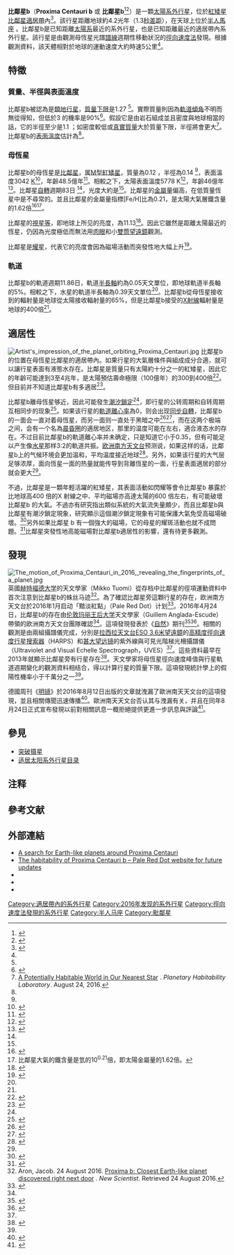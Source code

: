 {{noteTA
|1=zh-cn:耀星; zh-tw:焰星;
|G1=天文学
}}
{{Planetbox begin
| name=Proxima Centauri b
}}
{{Planetbox image
| image = Artist’s impression of Proxima Centauri b shown hypothetically as an arid rocky super-earth.jpg 
| caption = 比鄰星b與其所屬的[[南門二|南門二]]三星系統想像圖 
}}
{{Planetbox star
| star = [[比鄰星|比鄰星]]
| constell=[[半人馬座|半人馬座]]
| ra = {{RA|14|29|42.94853}}
| dec = {{DEC|−62|40|46.1631}}
| dist_ly = 4.224
| dist_pc = 1.295<ref name="nature_paper" />
| class = M6Ve<ref name=aaa460_3_695>{{cite journal
 | last=Torres | first=C. A. O.
 | title=Search for associations containing young stars (SACY). I. Sample and searching method
 | journal=[[天文与天体物理学报|Astronomy and Astrophysics]] | volume=460 | issue=3
 |date=December 2006 | pages=695–708
 | doi=10.1051/0004-6361:20065602 | arxiv=astro-ph/0609258
 | bibcode=2006A&A...460..695T
 | last2=Quast
 | first2=G. R.
 | last3=Da Silva
 | first3=L.
 | last4=De La Reza
 | first4=R.
 | last5=Melo
 | first5=C. H. F.
 | last6=Sterzik
 | first6=M. }}</ref>
| app_mag = 11.13
| mass = 0.123 (± 0.006)<ref name=aaa397/>
| radius = 0.141 (± 0.007)<ref name=aaa505_1_205>{{cite journal | last1=Demory | first1=B.-O. | last2=Ségransan | first2=D. | last3=Forveille | first3=T. | last4=Queloz | first4=D. | last5=Beuzit | first5=J.-L. | last6=Delfosse | first6=X. | last7=Di Folco | first7=E. | last8=Kervella | first8=P. | last9=Le Bouquin | first9=J.-B. |date=October 2009 | title=Mass-radius relation of low and very low-mass stars revisited with the VLTI | journal=Astronomy and Astrophysics | volume=505 | issue=1 | pages=205–215  | doi=10.1051/0004-6361/200911976 | bibcode=2009A&A...505..205D |arxiv = 0906.0602 }}</ref>
| temperature = 3042 (± 117)<ref name=aaa397>{{cite journal | last1=Ségransan | first1=D. | last2=Kervella | first2=P. | last3=Forveille | first3=T. | last4=Queloz | first4=D. | title=First radius measurements of very low mass stars with the VLTI | journal=Astronomy and Astrophysics | date=2003 | volume=397 | issue=3 | pages=L5–L8 | doi=10.1051/0004-6361:20021714 | bibcode=2003A&A...397L...5S |arxiv = astro-ph/0211647 }}</ref>
| metallicity = 0.21<ref name=aaa519_A105/>
| age = 4.85<ref name=aaa519_A105>{{cite journal | last1=Schlaufman | first1=K. C. | last2=Laughlin | first2=G. | title=A {{Sic|hide=y|physically|-}}motivated photometric calibration of M dwarf metallicity | journal=Astronomy and Astrophysics | volume=519 | date=September 2010 | doi=10.1051/0004-6361/201015016 | bibcode=2010A&A...519A.105S |arxiv = 1006.2850 | pages=A105}}</ref>
}}
{{Planetbox character
| minimum_mass_earth = {{val|1.27|0.19|-0.17}}<ref name="nature_paper" />
| stellar_flux = 0.65<ref name="nature_paper"/>
| temperature = {{convert|234|K|C}}
}}
{{Planetbox orbit
| period = 11.186
| semimajor = 0.05
| eccentricity = <0.35<ref name="nature_paper"/>
}}
{{Planetbox discovery
| discovery_date = 2016年8月24日
| discovery_site = [[欧洲南方天文台|欧洲南方天文台]]
| discovery_method = [[都卜勒光譜學|都卜勒光譜學]]
| discovery_status = 確認
}}
{{Planetbox catalog
| names =  半人馬座α Cb（Alpha Centauri Cb, α Cen C b）, Proxima b, GL 551 b, HIP 70890 b
}}
{{Planetbox reference
| star = Proxima+Cen
| planet = b
}}
{{Planetbox end}}
'''比鄰星b'''（'''Proxima Centauri b''' 或 '''比鄰星b'''<ref>{{cite web|url=http://www.cnn.com/videos/world/2016/08/24/earth-like-planet-discovered-orig-nws.cnn?adkey=bn|publisher=[[CNN|CNN]]|date=24 August 2016|title=Earth-like planet discovered orbiting sun's neighbor|accessdate=24 August 2016|quote=A planet named Proxima b has been discovered orbiting the closest star to our sun.|archive-date=2016-08-24|archive-url=https://web.archive.org/web/20160824192852/http://www.cnn.com/videos/world/2016/08/24/earth-like-planet-discovered-orig-nws.cnn?adkey=bn|dead-url=no}}</ref><ref>{{cite web|url=https://www.theguardian.com/science/2016/aug/24/earth-like-planet-found-orbiting-our-suns-nearest-star-raises-hopes-for-life-proxima-b|title=Discovery of potentially Earth-like planet Proxima b raises hopes for life|work=[[衛報|The Guardian]]|last=Davis|first=Nicola|date=24 August 2016|accessdate=24 August 2016|archive-date=2019-04-14|archive-url=https://web.archive.org/web/20190414060942/https://www.theguardian.com/science/2016/aug/24/earth-like-planet-found-orbiting-our-suns-nearest-star-raises-hopes-for-life-proxima-b|dead-url=no}}</ref>）是一顆[[太陽系外行星|太陽系外行星]]，位於[[紅矮星|紅矮星]][[比鄰星|比鄰星]][[適居帶|適居帶]]內<ref name="NYT-20160824">{{cite news |last=Chang |first=Kenneth |title=One Star Over, a Planet That Might Be Another Earth |url=http://www.nytimes.com/2016/08/25/science/earth-planet-proxima-centauri.html |date=24 August 2016 |work=[[紐約時報|New York Times]] |accessdate=24 August 2016 |archive-date=2019-05-03 |archive-url=https://web.archive.org/web/20190503032234/https://www.nytimes.com/2016/08/25/science/earth-planet-proxima-centauri.html |dead-url=no }}</ref>。該行星距離地球約4.2光年（1.3[[秒差距|秒差距]]），在天球上位於[[半人馬座|半人馬座]] 。比鄰星b是已知距離[[太陽系|太陽系]]最近的系外行星，也是已知距離最近的適居帶內系外行星。該行星是由觀測母恆星光譜[[譜線|譜線]]週期性移動狀況的[[都卜勒光譜學|徑向速度法]]發現。根據觀測資料，該天體相對於地球的運動速度大約時速5公里<ref name="nature_paper" />。

==特徵==
===質量、半徑與表面溫度===
比鄰星b被認為是[[類地行星|類地行星]]，[[質量下限|質量下限]]是1.27 [[地球質量|{{Earth mass}}]]<ref name="nature_paper"/>。實際質量則因為[[軌道傾角|軌道傾角]]不明而無從得知，但低於3 {{Earth mass}} 的機率是90%<ref>{{cite web |url=http://www.planetary.org/blogs/guest-blogs/2016/0824-proxima-centauri-b-have-we.html |title=Proxima Centauri b: Have we just found Earth’s cousin right on our doorstep? |first1=Franck |last1=Marchis |date=August 24, 2016 |publisher=''[[行星學會|The Planetary Society]]'' |access-date=August 24, 2016 |archive-date=2019-06-07 |archive-url=https://web.archive.org/web/20190607160003/http://www.planetary.org/blogs/guest-blogs/2016/0824-proxima-centauri-b-have-we.html |dead-url=no }}</ref>。假設它是由岩石組成並且密度與地球相當的話，它的半徑至少是1.1 [[地球半徑|{{Earth radius}}]]；如密度較低或[[真實質量|真實質量]]大於質量下限，半徑將會更大<ref name="PHL">[http://phl.upr.edu/press-releases/proxb A Potentially Habitable World in Our Nearest Star] {{Wayback|url=http://phl.upr.edu/press-releases/proxb |date=20190502104114 }}. ''Planetary Habitability Laboratory''. August 24, 2016.</ref>。比鄰星b的[[行星平衡溫度|表面溫度]]估計為{{convert|234|K|C}}<ref name="nature_paper"/>。

===母恆星===
比鄰星b的母恆星是[[比鄰星|比鄰星]]，属[[恒星光谱|M型]][[紅矮星|紅矮星]]，質量為0.12 [[太陽質量|{{solar mass}}]]，半徑為0.14 [[太陽半徑|{{solar radius}}]]<ref name="nature_paper" />，表面溫度3042 [[开尔文|K]]<ref>{{cite journal | last1=Ségransan | first1=D. | last2=Kervella | first2=P. | last3=Forveille | first3=T. | last4=Queloz | first4=D. | title=First radius measurements of very low mass stars with the VLTI | journal=[[天文与天体物理学报|Astronomy and Astrophysics]] | date=2003 | volume=397 | issue=3 | pages=L5–L8 | doi=10.1051/0004-6361:20021714 | bibcode=2003A&A...397L...5S |arxiv = astro-ph/0211647 }}</ref>，年齡48.5億年<ref name="spacecom">{{cite web |url=http://www.space.com/33837-earth-like-planet-proxima-centauri-numbers.html |title=Proxima b By the Numbers: Possibly Earth-Like World at the Next Star Over |first1=Samantha |last1=Mathewson |date=August 24, 2016 |publisher=Space.com |access-date=August 25, 2016 |archive-date=2016-08-25 |archive-url=https://web.archive.org/web/20160825172533/http://www.space.com/33837-earth-like-planet-proxima-centauri-numbers.html |dead-url=no }}</ref>。相較之下，太陽表面溫度5778 K<ref>{{cite web |url=http://www.universetoday.com/18092/temperature-of-the-sun/ |title=Temperature of the Sun |author=Fraser Cain |date=15 September 2008 |work= |publisher=Universe Today |accessdate=19 February 2011 |archive-date=2010-08-29 |archive-url=https://web.archive.org/web/20100829025937/http://www.universetoday.com/18092/temperature-of-the-sun/ |dead-url=no }}</ref>，年齡46億年<ref>{{cite web |url=http://www.universetoday.com/18237/how-old-is-the-sun/ |title=How Old is the Sun? |author=Fraser Cain |date=16 September 2008 |work= |publisher=Universe Today |accessdate=19 February 2011 |archive-date=2010-08-18 |archive-url=https://web.archive.org/web/20100818191941/http://www.universetoday.com/18237/how-old-is-the-sun/ |dead-url=no }}</ref>。比鄰星[[恆星自轉|自轉]]週期83日 <ref name="prd" />，光度大約是{{solar luminosity|0.0015|link=y}}<ref name="nature_paper" />。比鄰星的[[金屬量|金屬量]]偏高，在低質量恆星中是不尋常的。並且比鄰星的金屬量指標[Fe/H]比為0.21，是太陽大氣層鐵含量的1.62倍<ref name=aaa519_A105>{{cite journal | last1=Schlaufman | first1=K. C. | last2=Laughlin | first2=G. | title=A {{Sic|hide=y|physically|-}}motivated photometric calibration of M dwarf metallicity | journal=Astronomy and Astrophysics | volume=519 | date=September 2010 | doi=10.1051/0004-6361/201015016 | bibcode=2010A&A...519A.105S |arxiv = 1006.2850 | pages=A105}}</ref><ref group=注>比鄰星大氣的鐵含量是氫的10<sup>0.21</sup>倍，即太陽金屬量的1.62倍。</ref>。

比鄰星的[[視星等|視星等]]，即地球上所见的亮度，為11.13<ref name=jao2014>{{cite journal|last1=Jao|first1=Wei-Chun|last2=Henry|first2=Todd J.|last3=Subasavage|first3=John P.|last4=Winters|first4=Jennifer G.|last5=Gies|first5=Douglas R.|last6=Riedel|first6=Adric R.|last7=Ianna|first7=Philip A.|title=The Solar Neighborhood. XXXI. Discovery of an Unusual Red+White Dwarf Binary at ~25 pc via Astrometry and UV Imaging|journal=The Astronomical Journal|volume=147|issue=1|year=2014|pages=21|issn=0004-6256|doi=10.1088/0004-6256/147/1/21|bibcode=2014AJ....147...21J|arxiv = 1310.4746 }}</ref>。因此它雖然是距離太陽最近的恆星，仍因為光度極低而無法用[[肉眼|肉眼]]和小[[雙筒望遠鏡|雙筒望遠鏡]]觀測。

比鄰星是[[耀星|耀星]]，代表它的亮度會因為磁場活動而突發性地大幅上升<ref name=apj612>{{cite journal
 | last=Christian | first=D. J.
 |author2=Mathioudakis, M. |author3=Bloomfield, D. S. |author4=Dupuis, J. |author5= Keenan, F. P.
 | title=A Detailed Study of Opacity in the Upper Atmosphere of Proxima Centauri
 | journal=The Astrophysical Journal
 | date=2004 | volume=612 | issue=2 | pages=1140–1146
 | doi=10.1086/422803
 | bibcode=2004ApJ...612.1140C }}</ref>。

===軌道===
比鄰星b的軌道週期11.86日，軌道[[半長軸|半長軸]]約為0.05天文單位，即地球軌道半長軸的5%。相較之下，水星的軌道半長軸為0.39天文單位<ref name="nature_paper" />。比鄰星b從母恆星接收到的輻射量是地球從太陽接收輻射量的65%，但是比鄰星b接受的[[X射線|X射線]]輻射量是地球的400倍<ref name="nature_paper" />。

==適居性==
[[File:Artist's_impression_of_the_planet_orbiting_Proxima_Centauri.jpg|thumb]]
<!-- {{see also|紅矮星系統適居性}} -->
比鄰星b的位置在母恆星比鄰星的適居帶內。如果行星的大氣層條件與組成成分合適，就可以讓行星表面有液態水存在。比鄰星是質量只有太陽約十分之一的紅矮星，因此它的年齡可能達到3至4兆年，是太陽預估壽命極限（100億年）的300到400倍<ref name="Adams2004">{{cite conference
 | last=Adams | first=Fred C.
 | author2=Laughlin, Gregory|author3= Graves, Genevieve J. M.
 | title=Red Dwarfs and the End of the Main Sequence
 | booktitle=Gravitational Collapse: From Massive Stars to Planets
 | pages=46–49
 | publisher=Revista Mexicana de Astronomía y Astrofísica
 | bibcode=2004RMxAC..22...46A
}}</ref>。但目前并不知道比鄰星b有多適居<ref>{{cite news |last=Amos |first=Jonathan |url=http://www.bbc.com/news/science-environment-37167390 |title=Neighbouring star Proxima Centauri has Earth-sized planet |work=BBC News |date=24 August 2016 |accessdate=25 August 2016 |quote=Just how "habitable" this particular planet really is, one has to say is pure speculation for the time being. |archive-date=2016-08-25 |archive-url=https://web.archive.org/web/20160825051028/http://www.bbc.com/news/science-environment-37167390 |dead-url=no }}</ref>。

比鄰星b離母恆星够近，因此可能發生[[潮汐鎖定|潮汐鎖定]]<ref name="Nature 24 August 2016" />，即行星的公转周期和自转周期互相同步的现象<ref name="tidallylocked">{{Cite journal|arxiv=1405.1025|last1= Singal|first1= Ashok K.|title= Life on a tidally-locked planet|journal= Planex Newsletter, Vol. , Issue , 8 (01)|volume= 4|issue= 2|year= 2014}}</ref>。如果该行星的[[軌道離心率|軌道離心率]]為0，则会出现[[同步自轉|同步自轉]]，比鄰星b的一面会一直对着母恆星，而另一面则一直处于黑暗之中<ref>{{citation | title=Formation and Evolution of Exoplanets | editor1-first=Rory | editor1-last=Barnes | publisher=John Wiley & Sons | year=2010 | isbn=3527408967 | page=248 | url=https://books.google.com/books?id=-7KimFtJnIAC&pg=PA248 | postscript=. | accessdate=2016-08-25 | archive-date=2017-03-21 | archive-url=https://web.archive.org/web/20170321144140/https://books.google.com/books?id=-7KimFtJnIAC&pg=PA248 | dead-url=no }}</ref><ref>{{cite journal
 | last1=Heller | first1=R.
 | last2=Leconte | first2=J. | last3=Barnes | first3=R. 
 | title=Tidal obliquity evolution of potentially habitable planets 
 | journal=Astronomy & Astrophysics
 | volume=528 | id=A27 | pages=16
 | date=April 2011
 | doi=10.1051/0004-6361/201015809 | bibcode=2011A&A...528A..27H 
 | arxiv=1101.2156 | postscript=. }}</ref>，而在这两个极端之间，会有一个名為[[晨昏圈|晨昏圈]]的適居地区，那里的温度可能在{{convert|273|K|C}}左右，適合液态水的存在。不过目前比鄰星b的軌道離心率并未确定，只是知道它小于0.35，但有可能足以产生像[[水星|水星]]那样3:2的軌道共振。[[欧洲南方天文台|欧洲南方天文台]]预测说，如果这样的话，比鄰星b上的气候环境会更加温和，平均温度接近地球<ref>{{cite web|title=Numerical simulation of possible surface temperatures on Proxima b (synchronous rotation)|url=https://www.eso.org/public/unitedkingdom/videos/eso1629g/|publisher=ESO|year=2016|accessdate=2016-08-24|archive-date=2016-09-11|archive-url=https://web.archive.org/web/20160911174937/https://www.eso.org/public/unitedkingdom/videos/eso1629g/|dead-url=no}}</ref>。另外，如果该行星的大气层足够浓厚，面向恆星一面的热量就能传导到背離恆星的一面，行星表面適居的部分就会更大<ref name="tidallylocked"/>。

不過，比鄰星是一顆年輕活躍的紅矮星，其表面活動如閃耀等會令比鄰星b 暴露於比地球高400 倍的X 射線之中、平均磁場亦高達太陽的600 倍左右，有可能破壞比鄰星b 的大氣。不過亦有研究指出類似系統的大氣流失量頗少，而且比鄰星b與比鄰星有潮汐鎖定現象，研究顯示這個潮汐鎖定現象有可能保護大氣免受高磁場破壞。<ref>{{Cite web|title=比鄰星新發現：最接近地球的行星 Proxima b|url=http://pb.ps-taiwan.org/catalog/ins.php?index_m1_id=1&index_id=70|access-date=2021-07-08|work=台灣物理學會-物理雙月刊|language=zh-Hant|archive-date=2021-07-12|archive-url=https://web.archive.org/web/20210712005932/http://pb.ps-taiwan.org/catalog/ins.php?index_m1_id=1&index_id=70|dead-url=no}}</ref>另外如果比鄰星 b 有一個強大的磁場，它的母星的耀斑活動也就不成問題。<ref>{{cite journal |vauthors=Anglada-Escudé G, Amado PJ, Barnes J, Berdiñas ZM, Butler RP, Coleman GA, de la Cueva I, Dreizler S, Endl M, Giesers B, Jeffers SV, Jenkins JS, Jones HR, Kiraga M, Kürster M, López-González MJ, Marvin CJ, Morales N, Morin J, Nelson RP, Ortiz JL, Ofir A, Paardekooper S, Reiners A, Rodríguez E, Rodriguez-López C, Sarmiento LF, Strachan JP, Tsapras Y, Tuomi M, Zechmeister M |title=A terrestrial planet candidate in a temperate orbit around Proxima Centauri |journal=Nature |date=25 August 2016 |volume=536 |issue=7617 |pages=437–440 |doi=10.1038/nature19106 |url=http://www.eso.org/public/archives/releases/sciencepapers/eso1629/eso1629a.pdf |language=en |issn=0028-0836 |bibcode=2016Natur.536..437A |pmid=27558064 |arxiv=1609.03449 |access-date=2016-08-25 |archive-date=2019-09-05 |archive-url=https://web.archive.org/web/20190905033925/https://www.eso.org/public/archives/releases/sciencepapers/eso1629/eso1629a.pdf |dead-url=no }}</ref>比鄰星突發性地高能磁場對比鄰星b適居性的影響，還有待更多觀測。

==發現==
[[File:The_motion_of_Proxima_Centauri_in_2016,_revealing_the_fingerprints_of_a_planet.jpg|thumb]]
英國[[赫特福德大学|赫特福德大学]]的天文學家{{link-en|米科·圖米 (天文學家)|Mikko Tuomi|米科·圖米}}（Mikko Tuomi）從存档中比鄰星的徑項運動資料中首次注意到比鄰星b的蛛丝马迹<ref>Aron, Jacob. 24 August 2016. [https://www.newscientist.com/article/mg23130884-100-proxima-b-closest-earth-like-planet-discovered-right-next-door/ Proxima b: Closest Earth-like planet discovered right next door] {{Wayback|url=https://www.newscientist.com/article/mg23130884-100-proxima-b-closest-earth-like-planet-discovered-right-next-door/ |date=20160920194254 }}. ''New Scientist''. Retrieved 24 August 2016.</ref>。為了確認比鄰星旁這顆行星的存在，欧洲南方天文台於2016年1月启动「黯淡紅點」（Pale Red Dot）计划<ref>{{cite web |title=Follow a Live Planet Hunt! |url=https://www.eso.org/public/announcements/ann16002/ |date=15 January 2016 |publisher=[[欧洲南方天文台|European Southern Observatory]] |accessdate=24 August 2016 |archive-date=2019-06-09 |archive-url=https://web.archive.org/web/20190609094422/https://www.eso.org/public/announcements/ann16002/ |dead-url=no }}</ref>。2016年4月24日，比鄰星b的存在由[[伦敦玛丽王后大学|伦敦玛丽王后大学]]天文學家{{link-ca|古勒姆·安格拉達-伊斯庫德|Guillem Anglada-Escudé}}（Guillem Anglada-Escude）帶領的欧洲南方天文台團隊確認<ref name="spacecom" />。這項發現發表於《[[自然_(期刊)|自然]]》期刊<ref name=nature_paper>{{cite journal|last1=Anglada-Escudé|first1=G.|last2=Amado|first2=P. J.|last3=Barnes|first3=J.|last4=Berdiñas|first4=Z. M.|last5=Butler|first5=R. P.|last6=Coleman|first6=G. A. L.|last7=de la Cueva|first7=I.|last8=Dreizler|first8=S.|last9=Endl|first9=M.|last10=Giesers|first10=B.|last11=Jeffers|first11=S. V.|last12=Jenkins|first12=J. S.|last13=Jones|first13=H. R. A.|last14=Kiraga|first14=M.|last15=Kürster|first15=M.|last16=López-González|first16=M. J.|last17=Marvin|first17=C. J.|last18=Morales|first18=N.|last19=Morin|first19=J.|last20=Nelson|first20=R. P.|last21=Ortiz|first21=J. L.|last22=Ofir|first22=A.|last23=Paardekooper|first23=S.-J.|last24=Reiners|first24=A.|last25=Rodríguez|first25=E.|last26=Rodrίguez-López|first26=C.|last27=Sarmiento|first27=L. F.|last28=Strachan|first28=J. P.|last29=Tsapras|first29=Y.|last30=Tuomi|first30=M.|last31=Zechmeister|first31=M.|title=A terrestrial planet candidate in a temperate orbit around Proxima Centauri|journal=Nature|date=25 August 2016|volume=536|issue=7617|pages=437–440|doi=10.1038/nature19106|url=http://www.eso.org/public/archives/releases/sciencepapers/eso1629/eso1629a.pdf|language=en|issn=0028-0836|access-date=2016-08-25|archive-date=2019-09-05|archive-url=https://web.archive.org/web/20190905033925/https://www.eso.org/public/archives/releases/sciencepapers/eso1629/eso1629a.pdf|dead-url=no}}</ref><ref name="Nature 24 August 2016">{{cite news|last1=Witze|first1=Alexandra|title=Earth-sized planet around nearby star is astronomy dream come true|url=http://www.nature.com/news/earth-sized-planet-around-nearby-star-is-astronomy-dream-come-true-1.20445|accessdate=24 August 2016|work=Nature|date=24 August 2016|pages=381–382|doi=10.1038/nature.2016.20445|archive-date=2016-08-24|archive-url=https://web.archive.org/web/20160824214552/http://www.nature.com/news/earth-sized-planet-around-nearby-star-is-astronomy-dream-come-true-1.20445|dead-url=no}}</ref>。相關的觀測是由兩組攝譜儀完成，分別是[[拉西拉天文台|拉西拉天文台]][[ESO_3.6米望遠鏡|ESO 3.6米望遠鏡]]的[[高精度徑向速度行星搜索器|高精度徑向速度行星搜索器]]（HARPS）和[[甚大望远镜|甚大望远镜]]的紫外線與可見光階梯光柵攝譜儀（Ultraviolet and Visual Echelle Spectrograph，UVES）<ref name=nature_paper />。這些資料最早在2013年就顯示比鄰星旁有行星存在<ref name="prd">{{cite web |url=https://palereddot.org/proxima-b-is-our-closest-neighbor-better-get-used-to-it/ |title=Proxima b is our neighbor… better get used to it! |date=24 August 2016 |publisher=Pale Red Dot |access-date=24 August 2016 |archive-date=2019-03-31 |archive-url=https://web.archive.org/web/20190331204609/https://palereddot.org/proxima-b-is-our-closest-neighbor-better-get-used-to-it/ |dead-url=no }}</ref>。天文學家将母恆星徑向速度峰值與行星軌道週期變化的觀測資料相结合，得以計算行星的質量下限。這項發現統計學上的假陽性機率小于千萬分之一<ref name="prd" />。

德國周刊《[[明镜|明镜]]》於2016年8月12日出版的文章就洩漏了歐洲南天天文台的這項發現，並且相關傳聞迅速傳播<ref name = "Phys.org">{{cite web | url = http://phys.org/news/2016-08-scientists-unveil-earth-like-planet.html | title = Scientists to unveil new Earth-like planet: report | date = 12 August 2016 | website = [[Phys.org|Phys.org]] | publisher = Omicron Technology | access-date = 25 August 2016 | archive-date = 2016-08-26 | archive-url = https://web.archive.org/web/20160826011107/http://phys.org/news/2016-08-scientists-unveil-earth-like-planet.html | dead-url = no }}</ref>。歐洲南天天文台否认其与洩漏有关，并且在同年8月24日正式宣布發現以前對相關訊息一概拒絕提供更進一步訊息與評論<ref name="Leaked_report">{{cite web|url=http://www.universetoday.com/130276/earth-like-planet-around-proxima-centauri-discovered/|title=Earth-Like Planet Around Proxima Centauri Discovered|work=Universe Today|date=17 August 2016|accessdate=24 August 2016|archive-date=2016-08-26|archive-url=https://web.archive.org/web/20160826064014/http://www.universetoday.com/130276/earth-like-planet-around-proxima-centauri-discovered/|dead-url=no}}</ref>。

==參見==
* [[突破摄星|突破摄星]]
* [[适居太阳系外行星目录|适居太阳系外行星目录]]

==注释==
{{reflist|group="注"}}

==參考文献==
{{reflist|30em}}

==外部連結==
{{commons category|Proxima Centauri b}}
* [https://web.archive.org/web/20160902073125/https://palereddot.org/ A search for Earth-like planets around Proxima Centauri]
* [http://www.proximacentauri.info The habitability of Proxima Centauri b – Pale Red Dot website for future updates]
* {{cite web |title=ESOcast 87: Pale Red Dot Results |via=[[YouTube|YouTube]] |url=https://www.youtube.com/watch?v=lysJduOqads}}
* {{cite web |title=Interviews with Pale Red Dot scientists |via=YouTube |url=https://www.youtube.com/watch?v=-Wl1C7PPo3c}}
* {{cite web |title=Press Conference at ESO HQ |via=YouTube |url=https://www.youtube.com/watch?v=n5QkN05xodA}}

{{2016 in space}}
{{Nearest star systems|1|mode=extended|restricted=5}}

{{Sky|14|29|42.9487|-|62|40|46.141|4.243}}

[[Category:適居帶內的系外行星|Category:適居帶內的系外行星]]
[[Category:2016年发现的系外行星|Category:2016年发现的系外行星]]
[[Category:徑向速度法發現的系外行星|Category:徑向速度法發現的系外行星]]
[[Category:半人马座|Category:半人马座]]
[[Category:毗鄰星|Category:毗鄰星]]